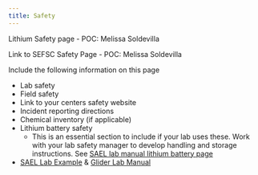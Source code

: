 ```yaml
---
title: Safety
---
```


Lithium Safety page - POC: Melissa Soldevilla

Link to SEFSC Safety Page - POC: Melissa Soldevilla

Include the following information on this page

-   Lab safety
-   Field safety
-   Link to your centers safety website
-   Incident reporting directions
-   Chemical inventory (if applicable)
-   Lithium battery safety
    -   This is an essential section to include if your lab uses these. Work with your lab safety manager to develop handling and storage instructions. See [SAEL lab manual lithium battery page](https://sael-swfsc.github.io/SAEL-lab-manual/content/Safety_Lithium-Batteries.html)
-   [SAEL Lab Example](https://sael-swfsc.github.io/SAEL-lab-manual/content/Safety-Lab.html) & [Glider Lab Manual](https://swfsc.github.io/glider-lab-manual/content/best-practices.html#safety)
